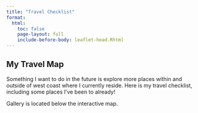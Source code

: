 ```yaml
---
title: "Travel Checklist"
format:
  html:
    toc: false
    page-layout: full
    include-before-body: leaflet-head.Rhtml
---
```


## My Travel Map

Something I want to do in the future is explore more places within and outside of west coast where I currently reside. Here is my travel checklist, including some places I've been to already!

Gallery is located below the interactive map.

::: {#mymap style="height: 500px;"}
:::

```{=html}
<script>
  document.addEventListener('DOMContentLoaded', function () {
    var map = L.map('mymap').setView([20, 0], 2); // Centered on the world

    L.tileLayer('https://{s}.tile.openstreetmap.org/{z}/{x}/{y}.png', {
      maxZoom: 18,
      attribution: '&copy; OpenStreetMap contributors'
    }).addTo(map);

    const places = [
      {
        coords: [34.413278, -119.845958],
        name: "✅ University of California, Santa Barbara",
        img: "travelpics/santabarbara.jpg",
        desc: "Where I go to school!"
      },
      {
        coords: [34.420171, -119.700230],
        name: "✅Santa Barbara, CA ",
        img: "images/dtsb.jpg",
        desc: "An evening spent on State Street is always a fun one."
      },
      {
        coords: [37.7749, -122.4194],
        name: "San Francisco, CA",
        img: "travelpics/sf.jpg",
        desc: "2024 Spring Break was my first trip I've been on without my parents. I went with the most perfect travel buddy Bhavya and we fit in every single touristy activity in 5 days. God bless public transport."
      },
      {
        coords: [37.3541, -121.9552],
        name: "Santa Clara, CA",
        img: "travelpics/santaclara.jpg",
        desc: "I was born here but we moved when I was 1 so does this even count? Went back to visit while touring UCSC and they had amazing chaat restaurant and sweet shops"
      },
      {
  coords: [38.5816, -121.4944],
  name: "Sacramento, CA",
  img: "travelpics/sacramento.jpg",
  desc: "Visited Swara's family in Gold River and met her pet birds Hari and Krishna!"
},
{
  coords: [38.2711, -120.2880],
  name: "Calaveras Big Trees State Park, CA",
  img: "travelpics/calaveras.jpg",
  desc: "First stop before Washington DC for Spring break 2025, I love forests over beaches anyday and especially sequoia forests, it was also still snowy which was so fun:) "
},

      {
        coords: [35.2828, -120.6596],
        name: "San Luis Obispo, CA",
        img: "travelpics/slo.jpg",
        desc: "Small but adorable downtown area, cute shops and Giuseppe's had the best pasta ever."
      },
      {
        coords: [34.2746, -119.2290],
        name: "Ventura, CA",
        img: "travelpics/ventura.jpg",
        desc: "I liked it a lot more than I thought I would! Thrifter's heaven omg and really cute cafes!"
      },
      {
        coords: [34.5958, -120.1372],
        name: "Solvang, CA",
        img: "travelpics/solvang.jpg",
        desc: "Straight out of a fairybook. Plus Ostrichland is something I never knew I needed."
      },
      {
        coords: [34.0522, -118.2437],
        name: "Los Angeles, CA",
        img: "travelpics/losangeles.jpg",
        desc: "So far just been to The Getty aka my favorite place on earth so far and the Original Farmers Market+The Grove. "
      },
      {
        coords: [32.7157, -117.1611],
        name: "San Diego, CA",
        img: "travelpics/sandiego.jpg",
        desc: "Best farmer's market I've been to, love La Jolla area especially snorkeling and of course all the museums. Housemate trip Summer 2024 and Sorority retreat Jan 2025 (plus so many times as a kid and touring UCSD)."
      },
      {
        coords: [38.9072, -77.0369],
        name: "Washington, DC",
        img: "travelpics/washingtondc.jpg",
        desc: "Wait so I love DC so much! Went right during cherry blossom season Spring Break 2025 to visit Bhavya and the museums! food! transport! architecture style! events and markets! also I saw Giant Pandas which is a win."
      },
      
      {
  coords: [26.1224, -80.1373],
  name: "Fort Lauderdale, FL",
  img: "travelpics/florida.jpg",
  desc: "Went to visit family friends, swam with dolphins at the coolest resort I cannot remember the name of."
},
{
  coords: [36.9147, -111.4558],
  name: "Page, AZ",
  img: "travelpics/page.jpg",
  desc: "Saw Horseshoe Bend and Antelope Canyon and stayed in the cutest house in Page, AZ with Pri's family."
},
{
  coords: [43.4799, -110.7624],
  name: "Jackson Hole, WY",
  img: "travelpics/jacksonhole.jpg",
  desc: "Jackson Hole+National Parks"
},
{
  coords: [37.2309, -108.4618],
  name: "Mesa Verde, CO",
  img: "travelpics/mesaverde.jpg",
  desc: "One of my most favorite trips, the cave dwellings were so cool to see."
},
{
  coords: [42.2808, -83.7430],
  name: "Ann Arbor, MI",
  img: "travelpics/michigan.jpg",
  desc: "Toured UMich in the middle of winter which was a mistake"
},
{
  coords: [43.0731, -89.4012],
  name: "Madison, WI",
  img: "travelpics/wisconsin.jpg",
  desc: "Toured UWMadison and I don't get the college town hype it was so small and boring"
},
{
  coords: [41.8781, -87.6298],
  name: "Chicago, IL",
  img: "travelpics/chicago2.jpg",
  desc: "Visited family friends in December 2024, lived out my Ferris Bueller dreams of the Art Institute and blasting Twist and Shout "
},

      
      {
        coords: [40.7128, -74.0060],
        name: "New York City, NY",
        img: "travelpics/nyc.jpg",
        desc: "Visited Pri for Thanksgiving break 2024, overcame being scared of traveling alone(especially on the subway), ate so much good food for SO cheap, and explored basically all the main areas in 5 days. I love NYC, take me back."
      },
      
      {
        coords: [9.9312, 76.2673],
        name: "Cochi, Kerala, India",
        img: "travelpics/kerala2.jpg",
        desc: "Dad's side"
      },
      {
        coords: [11.2588, 75.7804],
        name: "Kozhikode, Kerala, India",
        img: "travelpics/kerala1.jpg",
        desc: "Mom's side"
      },
      {
        coords: [19.0760, 72.8777],
        name: "Mumbai, India",
        img: "travelpics/bombay2.jpg",
        desc: "I love bombay shopping."
      },
      {
        coords: [25.276987, 55.296249],
        name: "Dubai, UAE",
        img: "travelpics/dubai.jpg",
        desc: "Still haven't done a desert safari but I have fed a sloth."
      }, {
  coords: [34.4217, -119.5951],
  name: "Summerland, CA",
  img: "travelpics/summerland.jpg",
  desc: "The garden pavillion behind the crystal shop is straight out of my dreams. Plus bird sanctuary, bookshop, antique stores, and old style diners? Cute day trip"
},
{
  coords: [35.3658, -120.8490],
  name: "Morro Bay, CA",
  img: "travelpics/morrobay.jpg",
  desc: "SEA OTTERS!!! that's all"
},
{
  coords: [35.1428, -120.6413],
  name: "Pismo Beach, CA",
  img: "travelpics/pismo.jpg",
  desc: "I'm not sure if I get the hype but it was a good sunset"
}
      
    ];

    places.forEach(place => {
      L.marker(place.coords).addTo(map)
        .bindPopup(`
          <strong>${place.name}</strong><br>
          <img src="${place.img}" width="200px" style="border-radius: 6px;"><br>
          ${place.desc}
        `);
    });
  });
</script>
```